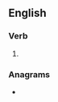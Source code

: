 ==English==

===Verb===
{{head|en|verb form}}

# {{present participle of|resent|lang=en|nocat=1}}

===Anagrams===
* {{anagrams|en|a=eeginnrst|enterings|renesting}}